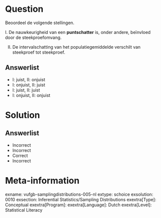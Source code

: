 Question
========
  
Beoordeel de volgende stellingen.

I. De nauwkeurigheid van een **puntschatter** is, onder andere, beïnvloed door de steekproefomvang.

II. De intervalschatting van het populatiegemiddelde verschilt van steekproef tot steekproef.
  
Answerlist
----------
* I: juist,               II: onjuist
* I: onjuist,                        II: juist
* I: juist,              II: juist
* I: onjuist,                 II: onjuist

Solution
========

Answerlist
----------
* Incorrect
* Incorrect
* Correct
* Incorrect

Meta-information
================
exname: vufgb-samplingdistributions-005-nl
extype: schoice
exsolution: 0010
exsection: Inferential Statistics/Sampling Distributions
exextra[Type]: Conceptual
exextra[Program]: 
exextra[Language]: Dutch
exextra[Level]: Statistical Literacy